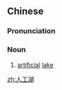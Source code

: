 ==Chinese==
{{zh-forms|type=21}}

===Pronunciation===
{{zh-pron
|m=réngōng hú
|c=jan4 gung1 wu4
|cat=n
}}

===Noun===
{{zh-noun}}

# [[artificial]] [[lake]]

[[zh:人工湖]]